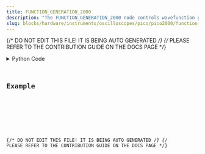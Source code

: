 ```yaml
---
title: FUNCTION_GENERATION_2000
description: "The FUNCTION_GENERATION_2000 node controls wavefunction generation."
slug: blocks/hardware/instruments/oscilloscopes/pico/pico2000/function-generation-2000
---
```


{/* DO NOT EDIT THIS FILE! IT IS BEING AUTO GENERATED */}
{/* PLEASE REFER TO THE CONTRIBUTION GUIDE ON THE DOCS PAGE */}


<PythonDocsDisplay docstring={docstring} />
<details>
<summary>Python Code</summary>



<Code code={pythonCode} lang="py" wrap theme="dracula" />

[Find this Flojoy Block on GitHub](https://github.com/flojoy-ai/blocks/blob/main/blocks/HARDWARE/INSTRUMENTS/OSCILLOSCOPES/PICO/PICO2000/FUNCTION_GENERATION_2000/FUNCTION_GENERATION_2000.py)

</details>

## Example


<GetHelpWidget />


<AppDisplay app={app} blockName="FUNCTION_GENERATION_2000" client:visible />


<Example />

{/* DO NOT EDIT THIS FILE! IT IS BEING AUTO GENERATED */}
{/* PLEASE REFER TO THE CONTRIBUTION GUIDE ON THE DOCS PAGE */}

